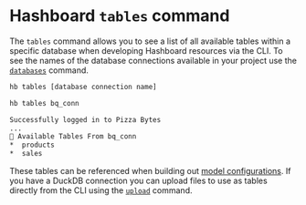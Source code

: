 
# Hashboard `tables` command

The `tables` command allows you to see a list of all available tables within a specific database when developing Hashboard resources via the CLI. To see the names of the database connections available in your project use the [`databases`](./databases) command.

```bash copy
hb tables [database connection name]
```

```bash filename="Example usage" copy
hb tables bq_conn

Successfully logged in to Pizza Bytes
...
📂 Available Tables From bq_conn
*  products
*  sales

```

These tables can be referenced when building out [model configurations](/docs/data-ops/config-schema/data-models). If you have a DuckDB connection you can upload files to use as tables directly from the CLI using the [`upload`](./upload) command.
